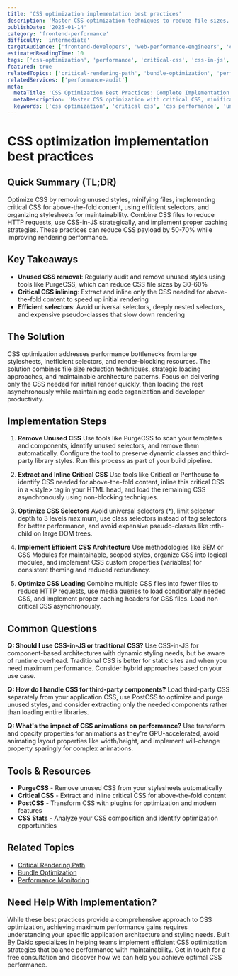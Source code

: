 ```yaml
---
title: 'CSS optimization implementation best practices'
description: 'Master CSS optimization techniques to reduce file sizes, improve rendering performance, and maintain maintainable stylesheets with proven best practices.'
publishDate: '2025-01-14'
category: 'frontend-performance'
difficulty: 'intermediate'
targetAudience: ['frontend-developers', 'web-performance-engineers', 'css-developers']
estimatedReadingTime: 10
tags: ['css-optimization', 'performance', 'critical-css', 'css-in-js', 'maintainability']
featured: true
relatedTopics: ['critical-rendering-path', 'bundle-optimization', 'performance-monitoring']
relatedServices: ['performance-audit']
meta:
  metaTitle: 'CSS Optimization Best Practices: Complete Implementation Guide 2024'
  metaDescription: 'Master CSS optimization with critical CSS, minification, unused CSS removal, and efficient architecture. Reduce CSS file sizes by 50-70% with proven techniques.'
  keywords: ['css optimization', 'critical css', 'css performance', 'unused css removal', 'css architecture']
---
```


# CSS optimization implementation best practices

## Quick Summary (TL;DR)

Optimize CSS by removing unused styles, minifying files, implementing critical CSS for above-the-fold content, using efficient selectors, and organizing stylesheets for maintainability. Combine CSS files to reduce HTTP requests, use CSS-in-JS strategically, and implement proper caching strategies. These practices can reduce CSS payload by 50-70% while improving rendering performance.

## Key Takeaways

- **Unused CSS removal**: Regularly audit and remove unused styles using tools like PurgeCSS, which can reduce CSS file sizes by 30-60%
- **Critical CSS inlining**: Extract and inline only the CSS needed for above-the-fold content to speed up initial rendering
- **Efficient selectors**: Avoid universal selectors, deeply nested selectors, and expensive pseudo-classes that slow down rendering

## The Solution

CSS optimization addresses performance bottlenecks from large stylesheets, inefficient selectors, and render-blocking resources. The solution combines file size reduction techniques, strategic loading approaches, and maintainable architecture patterns. Focus on delivering only the CSS needed for initial render quickly, then loading the rest asynchronously while maintaining code organization and developer productivity.

## Implementation Steps

1. **Remove Unused CSS**
   Use tools like PurgeCSS to scan your templates and components, identify unused selectors, and remove them automatically. Configure the tool to preserve dynamic classes and third-party library styles. Run this process as part of your build pipeline.

2. **Extract and Inline Critical CSS**
   Use tools like Critical or Penthouse to identify CSS needed for above-the-fold content, inline this critical CSS in a &lt;style&gt; tag in your HTML head, and load the remaining CSS asynchronously using non-blocking techniques.

3. **Optimize CSS Selectors**
   Avoid universal selectors (\*), limit selector depth to 3 levels maximum, use class selectors instead of tag selectors for better performance, and avoid expensive pseudo-classes like :nth-child on large DOM trees.

4. **Implement Efficient CSS Architecture**
   Use methodologies like BEM or CSS Modules for maintainable, scoped styles, organize CSS into logical modules, and implement CSS custom properties (variables) for consistent theming and reduced redundancy.

5. **Optimize CSS Loading**
   Combine multiple CSS files into fewer files to reduce HTTP requests, use media queries to load conditionally needed CSS, and implement proper caching headers for CSS files. Load non-critical CSS asynchronously.

## Common Questions

**Q: Should I use CSS-in-JS or traditional CSS?**
Use CSS-in-JS for component-based architectures with dynamic styling needs, but be aware of runtime overhead. Traditional CSS is better for static sites and when you need maximum performance. Consider hybrid approaches based on your use case.

**Q: How do I handle CSS for third-party components?**
Load third-party CSS separately from your application CSS, use PostCSS to optimize and purge unused styles, and consider extracting only the needed components rather than loading entire libraries.

**Q: What's the impact of CSS animations on performance?**
Use transform and opacity properties for animations as they're GPU-accelerated, avoid animating layout properties like width/height, and implement will-change property sparingly for complex animations.

## Tools & Resources

- **PurgeCSS** - Remove unused CSS from your stylesheets automatically
- **Critical CSS** - Extract and inline critical CSS for above-the-fold content
- **PostCSS** - Transform CSS with plugins for optimization and modern features
- **CSS Stats** - Analyze your CSS composition and identify optimization opportunities

## Related Topics

- [Critical Rendering Path]({{/topics/critical-rendering-path}})
- [Bundle Optimization]({{/topics/bundle-optimization}})
- [Performance Monitoring]({{/topics/performance-monitoring}})

## Need Help With Implementation?

While these best practices provide a comprehensive approach to CSS optimization, achieving maximum performance gains requires understanding your specific application architecture and styling needs. Built By Dakic specializes in helping teams implement efficient CSS optimization strategies that balance performance with maintainability. Get in touch for a free consultation and discover how we can help you achieve optimal CSS performance.
